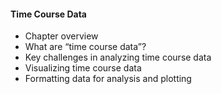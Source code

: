 #### Time Course Data

* Chapter overview
* What are "time course data"?
* Key challenges in analyzing time course data
* Visualizing time course data
* Formatting data for analysis and plotting

